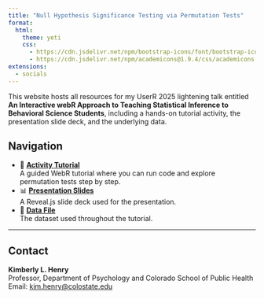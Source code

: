 ```yaml
---
title: "Null Hypothesis Significance Testing via Permutation Tests"
format:
  html:
    theme: yeti
    css:
      - https://cdn.jsdelivr.net/npm/bootstrap-icons/font/bootstrap-icons.css
      - https://cdn.jsdelivr.net/npm/academicons@1.9.4/css/academicons.min.css
extensions:
  - socials
---
```


This website hosts all resources for my UserR 2025 lightening talk entitled **An Interactive webR Approach to Teaching Statistical Inference to Behavioral Science Students**, including a hands-on tutorial activity, the presentation slide deck, and the underlying data.

## Navigation

- 🔬 **[Activity Tutorial](UseR2025_webRactivity.html)**  
  A guided WebR tutorial where you can run code and explore permutation tests step by step.
- 📊 **[Presentation Slides](UseR2025_slidedeck.html)**  
  A Reveal.js slide deck used for the presentation.
- 📂 **[Data File](data/uncertainty_exp2.csv)**  
  The dataset used throughout the tutorial.

---

## Contact

**Kimberly L. Henry**  
Professor, Department of Psychology and Colorado School of Public Health  
Email: [kim.henry@colostate.edu](mailto:Kim.henry@colostate.edu)
